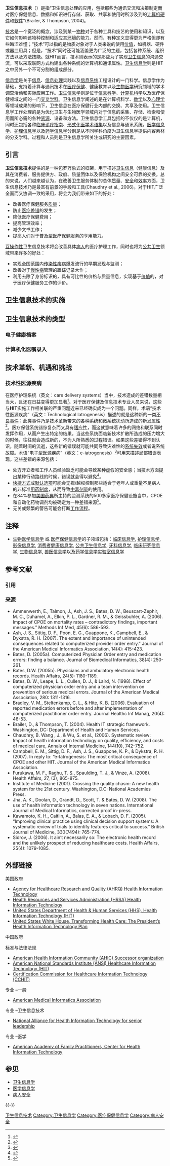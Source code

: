 {{noteTA
|T = zh-hans:卫生信息技术; zh-hant:衛生資訊科技;
|G1 = IT
|G2 = Communication
}}

'''卫生信息技术'''（{{lang-en|'''Health information technology, HIT'''}}）是指“卫生信息处理的应用，包括那些为通讯交流和决策制定而对医疗保健信息、数据和知识进行存储、获取、共享和使用时所涉及到的[[计算机硬件|计算机硬件]]和[[软件|软件]]”(Brailer, & Thompson, 2004)。

[[技术|技术]]是一个宽泛的概念，涉及到某一[[物种|物种]]对于各种工具和技艺的使用和知识，以及它如何影响该物种控制和适应其[[环境|环境]]的能力。然而，有种定义显得更为严格但却有些晦涩难懂；“技术”可以指的是物质对象对于人类来说的使用[[价值|价值]]，如机器、硬件或器皿用具；但是，“技术”同时还可能涵盖更为广泛的主题，包括各种系统、组织方法以及方法技能。就HIT而言，技术则表示的是那些为了实现[[卫生信息|卫生信息]]的沟通交流，可以采取联网方式构建出各种系统的计算机和通讯属性。[[卫生信息学|卫生信息学]]则是HIT之中另外一个不可分割的组成部分。

[[信息学|信息学]]是关于[[信息|信息]]、[[信息处理|信息处理]]实践以及[[信息系统|信息系统]]工程设计的一门科学。信息学作为基础，支持着计算与通讯技术在[[医疗保健|医疗保健]]、健康教育以及[[生物医学|生物医学]]研究领域的学术调查活动和实际应用工作。[[卫生信息学|卫生信息学]]则是位于[[信息科学|信息科学]]、[[计算机科学|计算机科学]]以及医疗保健领域之间的一门[[交叉学科|交叉学科]]。卫生信息学阐述的是在计算机科学、[[数学|数学]]以及[[心理学|心理学]]等领域成果的影响下，卫生信息在医疗保健行业内部的交换、共享及使用。卫生信息学工作处理的是为优化卫生与生物医学领域内对于信息的采集、存储、检索和使用而所必需的各种[[资源|资源]]、设备和方法。卫生信息学工具包括的不仅仅的是计算机，同时还包括各种[[临床诊疗指南|临床诊疗指南]]、[[形式化|形式化]][[医学术语集|医学术语集]]以及信息与通讯系统。[[医学信息学|医学信息学]]、[[护理信息学|护理信息学]]以及[[药学信息学|药学信息学]]分别是从不同学科角度为卫生信息学提供内容素材的分支学科。过程和人员则是卫生信息学所关注或研究的主要因素。

==引言==
'''卫生信息技术'''提供的是一种包罗万象式的框架，用于描述[[卫生信息|卫生信息]]（健康信息）及其在消费者、服务提供方、政府、质量团体以及保险机构之间安全可靠的交换。总的来说，人们越来越认为，在改善卫生服务体制的总体[[医疗服务质量|质量]]、[[病人安全|安全]]和[[效率|效率]]方面，卫生信息技术乃是最富有前景的手段和工具(Chaudhry et al., 2006)。对于HIT广泛全面而又协调一致的采用，将会为我们带来如下的好处：

*改善医疗保健服务[[质量|质量]]；
*防止[[医疗差错|医疗差错]]的发生；
*降低医疗保健费用；
*提高管理效率； 
*减少文书工作；
*提高人们对于普及型医疗保健服务的享用能力。

[[互操作性|互操作性]]卫生信息技术将会改善具体[[病人|病人]]的医疗护理工作，同时也将为[[公共卫生|公共卫生]]领域带来许多的好处：

*实现全国范围内[[传染性疾病|传染性疾病]]爆发流行的早期发现与监测；
*改善对于[[慢性病|慢性病]]管理的跟踪记录大作； 
*利用去除了身份标识的，具有可比性的价格与质量信息，实现基于[[价值|价值]]的，对于医疗保健服务工作的评价。

==卫生信息技术的实施==

==卫生信息技术的类型==

===电子健康档案===

===计算机化医嘱录入===

==技术革新、机遇和挑战==

===技术性医源疾病===
在医疗护理系统（英文：care delivery systems）当中，技术造成的差错数量相当大，且还在日益变得更加显著<ref>{{cite news  | last = Lohr  | first = Steve  | title = Doctors' Journal Says Computing Is No Panacea  | publisher = The New York Times  | date = 2005-03-09  | url = http://www.nytimes.com/2005/03/09/technology/09compute.html?ei=5089&en=402b792e748d99a2&ex=1268110800&adxnnl=1&partner=rssyahoo&adxnnlx=1150474153-xVix1BcYkvTKJpuLyHStrQ  | accessdate = 2006-07-15  | archive-date = 2007-01-23  | archive-url = https://web.archive.org/web/20070123183825/http://www.nytimes.com/2005/03/09/technology/09compute.html?ei=5089&en=402b792e748d99a2&ex=1268110800&adxnnl=1&partner=rssyahoo&adxnnlx=1150474153-xVix1BcYkvTKJpuLyHStrQ  | dead-url = no  }}</ref>。对于医疗保健及信息技术专业人员来说，这些与'''HIT'''实施工作相关联的严重问题近来已经确实成为一个问题。同样，术语“技术性医源疾病”（英文：Technological Iatrogenesis）描述的就是这种新的一类[[不良医疗事件|不良事件]]；此类事件乃是技术革新带来的各种系统和微系统扰动所造成的新发属性<ref>{{cite journal |author=Patrick Palmieri, et al |year=2007 |title=Technological iatrogenesis: New risks force heightened management awareness |journal=Journal of Healthcare Risk Management |volume=27 |number=4 |pages=19–24 |url=http://www.hom.ba.ttu.edu/FordPub/Palmieri_JHCRM_2008_Technological%20iatrogenesis.pdf |format=PDF |accessdate=2008-07-02 |deadurl=yes |archiveurl=https://web.archive.org/web/20081217113718/http://www.hom.ba.ttu.edu/FordPub/Palmieri_JHCRM_2008_Technological%20iatrogenesis.pdf |archivedate=2008-12-17 }}</ref>。医疗保健系统错综复杂而又具有[[适应性|适应性]]，而这就意味着许多的网络和联系同时发挥作用，从而产生出特定的结果。当这些系统面临新技术扩散所造成的压力增大的时候，往往就会造成新的，不为人所熟悉的过程错误。如果这些差错得不到认识，随着时间的流逝，这些新的错误就可能共同导致灾难性的[[系统失效|系统失效]]或者说系统故障。术语“电子型医源疾病”（英文：e-iatrogenesis）<ref>{{cite journal | author = Weiner, et al | year = 2007 | title = e-Iatrogenesis: The most critical unintended consequence of CPOE and other HIT | journal = Journal of the American Medical Informatics Association | volume = 14 | number = 3 | pages = 387-388 | url = http://www.jamia.org/cgi/reprint/14/3/387.pdf | format = PDF | accessdate = 2008-08-24 | archive-date = 2008-12-17 | archive-url = https://web.archive.org/web/20081217113728/http://www.jamia.org/cgi/reprint/14/3/387.pdf | dead-url = no }}</ref>可用来描述局部错误表现。这些差错的来源包括：

*处方开立者和工作人员经验缺乏可能会导致某种虚假的安全感；当技术方面提出某种行动路线的时候，错误就会得以避免<ref name=barcode>{{cite journal  | last = McDonald, MD  | first = Clement J.  | title = Computerization Can Create Safety Hazards: A Bar-Coding Near Miss  | journal = Annals of Internal Medicine  | volume = 144  | issue = 7  | pages = 510–516  | year = 2006  | url = http://www.annals.org/cgi/content/abstract/144/7/510  | accessdate = 2006-07-31  | pmid = 16585665  | archive-date = 2006-07-14  | archive-url = https://web.archive.org/web/20060714012614/http://www.annals.org/cgi/content/abstract/144/7/510  | dead-url = no  }}</ref>。
*[[快捷方式|快捷方式]]或[[默认选项|默认选项]]可能会无视/越权控制那些适合于老年人或重量不足病人的非标准[[用药制度|用药制度]]，从而导致[[中毒剂量|中毒剂量]]的使用。
*在84%参加[[USP|美国药典]]所主持的监测系统的500多家医疗保健设施当中，CPOE和自动化药物调剂均被确定为一种差错来源<ref>{{cite web |last=Santell |first=John P |year=2004 |url=http://www.usp.org/pdf/EN/patientSafety/slideShows2004-12-09.pdf |title=Computer Related Errors: What Every Pharmacist Should Know |format=PDF |publisher=United States Pharmacopia |accessdate=2006-06-20 |deadurl=yes |archiveurl=https://web.archive.org/web/20081120194519/http://www.usp.org/pdf/EN/patientSafety/slideShows2004-12-09.pdf |archivedate=2008-11-20 }}</ref>。
*无关或频繁的警告可能会打断[[工作流程|工作流程]]。

== 注释 ==
{{NoteFoot}}
*[[生物医学信息学|生物医学信息学]] 或 [[医疗保健信息学|医疗保健信息学]]的子领域包括：[[临床信息学|临床信息学]], [[护理信息学|护理信息学]], [[影像信息学|影像信息学]], [[消费者健康信息学|消费者健康信息学]], [[公共卫生信息学|公共卫生信息学]], [[口腔信息学|牙科信息学]], [[临床研究信息学|临床研究信息学]], [[生物信息学|生物信息学]], [[兽医信息学|兽医信息学]]以及[[药学信息学|药学信息学]][[实验室信息学|实验室信息学]]

== 参考文献 ==
=== 引用 ===
{{Reflist}}

=== 来源 ===
{{refbegin}}
* Ammenwerth, E., Talmon, J., Ash, J. S., Bates, D. W., Beuscart-Zephir, M. C., Duhamel, A., Elkin, P. L., Gardner, R. M., & Geissbuhler, A. (2006).  Impact of CPOE on mortality rates – contradictory findings, important messages.” Methods Inf Med, 45(6): 586-593.
* Ash, J. S., Sittig, D. F., Poon, E. G., Guappone, K., Campbell, E., & Dykstra, R. H. (2007).  The extent and importance of unintended consequences related to computerized provider order entry.” Journal of the American Medical Informatics Association, 14(4): 415-423.
* Bates, D. (2005a).  Computerized Physician Order entry and medication errors: finding a balance. Journal of Biomedical Informatics, 38(4): 250-261.
* Bates, D.W. (2005b).  Physicians and ambulatory electronic health records.  Health Affairs, 24(5): 1180-1189.
* Bates, D. W., Leape, L. L., Cullen, D. J., & Laird, N. (1998).  Effect of computerized physician order entry and a team intervention on prevention of serious medical errors.  Journal of the American Medical Association, 280: 1311-1316.
* Bradley, V. M., Steltenkamp, C. L., & Hite, K. B. (2006).  Evaluation of reported medication errors before and after implementation of computerized practitioner order entry.  Journal Healthc Inf Manag, 20(4): 46-53.
* Brailer, D., & Thompson, T.  (2004).  Health IT strategic framework. Washington, DC: Department of Health and Human Services.
* Chaudhry, B. Wang , J., & Wu, S. et al., (2006).  Systematic review: Impact of health information technology on quality, efficiency, and costs of medical care, Annals of Internal Medicine, 144(10), 742–752.
* Campbell, E. M., Sittig, D. F., Ash, J. S., Guappone, K. P., & Dykstra, R. H. (2007).  In reply to:  “e-Iatrogenesis: The most critical consequence of CPOE and other HIT.  Journal of the American Medical Informatics Association.
* Furukawa, M. F., Raghu, T. S., Spaulding, T. J., & Vinze, A. (2008).  Health Affairs, 27, (3), 865-875.
* Institute of Medicine (2001). Crossing the quality chasm: A new health system for the 21st century.  Washington, D.C: National Academies Press.
* Jha, A. K., Doolan, D., Grandt, D., Scott, T. & Bates, D. W. (2008).  The use of health information technology in seven nations.  International Journal of Medical Informatics, corrected proof in-press.
* Kawamoto, K. H., Caitlin, A., Balas, E. A., & Lobach, D. F. (2005). “Improving clinical practice using clinical decision support systems: A systematic review of trials to identify features critical to success.” British Journal of Medicine, 330(7494): 765-774.
* Sidrov, J. (2006).  It ain’t necessarily so: The electronic health record and the unlikely prospect of reducing healthcare costs. Health Affairs, 25(4): 1079-1085.
{{refend}}

== 外部链接 ==
;美国政府
* [http://healthit.ahrq.gov/ Agency for Healthcare Research and Quality (AHRQ) Health Information Technology] {{Wayback|url=http://healthit.ahrq.gov/ |date=20191227184657 }}
* [https://web.archive.org/web/20080916045057/http://www.hrsa.gov/healthit/ Health Resources and Services Administration (HRSA) Health Information Technology]
* [https://web.archive.org/web/20060421052145/http://www.hhs.gov/healthit/ United States Department of Health & Human Services (HHS), Health Information Technology (HIT)]
* [https://web.archive.org/web/20090115210019/http://www.whitehouse.gov/infocus/technology/economic_policy200404/chap3.html United States White House, Transforming Health Care: The President’s Health Information Technology Plan]

;中国政府

;标准与法律法规
* [https://web.archive.org/web/20090102080812/http://www.ahicsuccessor.org/hhs/ahic.nsf/index.htm American Health Information Community (AHIC) Successor organization]
* [https://web.archive.org/web/20081222112159/http://www.ansi.org/standards_activities/standards_boards_panels/hisb/hitsp.aspx?menuid=3 American National Standards Institute (ANSI) Healthcare Information Technology (HIT)]
* [http://www.cchit.org/ Certification Commission for Healthcare Information Technology (CCHIT)]{{Wayback|url=http://www.cchit.org/ |date=20161213144951 }}

;专业 –一般
* [http://www.amia.org/ American Medical Informatics Association]{{Wayback|url=http://www.amia.org/ |date=20100721215658 }}

;专业 –卫生信息技术
* [https://web.archive.org/web/20060105024710/http://www.nahit.org/ National Alliance for Health Information Technology for senior leadership]

;专业 –医学
* [http://www.centerforhit.org/ American Academy of Family Practitioners, Center for Health Information Technology] {{Wayback|url=http://www.centerforhit.org/ |date=20090220223402 }}

== 参见 ==
{{Portal box|医学|信息技术}}
* [[卫生信息学|卫生信息学]]
* [[医学信息学|医学信息学]]
* [[病人安全|病人安全]]

{{-}}
{{Health informatics |state = collapsed}}

[[Category:卫生信息技术|]]
[[Category:卫生信息学|Category:卫生信息学]]
[[Category:医疗保健信息学|Category:医疗保健信息学]]
[[Category:病人安全|Category:病人安全]]